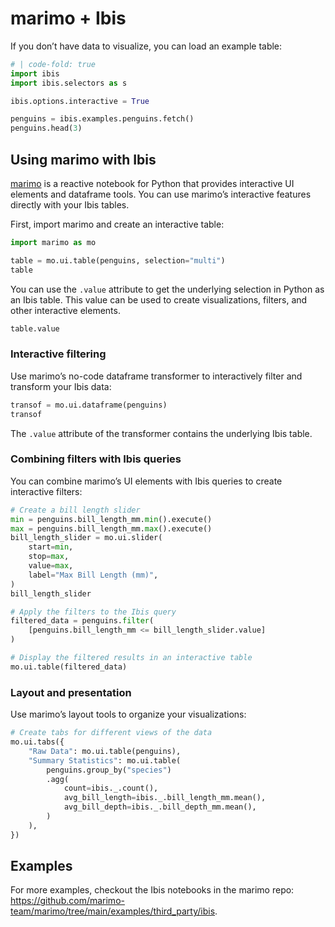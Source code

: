 # marimo + Ibis

If you don't have data to visualize, you can load an example table:

```python
# | code-fold: true
import ibis
import ibis.selectors as s

ibis.options.interactive = True

penguins = ibis.examples.penguins.fetch()
penguins.head(3)
```

## Using marimo with Ibis

[marimo](https://docs.marimo.io) is a reactive notebook for Python that
provides interactive UI elements and dataframe tools. You can use marimo's
interactive features directly with your Ibis tables.

First, import marimo and create an interactive table:

```python
import marimo as mo

table = mo.ui.table(penguins, selection="multi")
table
```

You can use the `.value` attribute to get the underlying selection in Python as
an Ibis table. This value can be used to create visualizations, filters, and
other interactive elements.

```python
table.value
```

### Interactive filtering

Use marimo's no-code dataframe transformer to interactively filter and
transform your Ibis data:

```python
transof = mo.ui.dataframe(penguins)
transof
```

The `.value` attribute of the transformer contains the underlying Ibis table.

### Combining filters with Ibis queries

You can combine marimo's UI elements with Ibis queries to create interactive
filters:

```python
# Create a bill length slider
min = penguins.bill_length_mm.min().execute()
max = penguins.bill_length_mm.max().execute()
bill_length_slider = mo.ui.slider(
    start=min,
    stop=max,
    value=max,
    label="Max Bill Length (mm)",
)
bill_length_slider
```

```python
# Apply the filters to the Ibis query
filtered_data = penguins.filter(
    [penguins.bill_length_mm <= bill_length_slider.value]
)

# Display the filtered results in an interactive table
mo.ui.table(filtered_data)
```

### Layout and presentation

Use marimo's layout tools to organize your visualizations:

```python
# Create tabs for different views of the data
mo.ui.tabs({
    "Raw Data": mo.ui.table(penguins),
    "Summary Statistics": mo.ui.table(
        penguins.group_by("species")
        .agg(
            count=ibis._.count(),
            avg_bill_length=ibis._.bill_length_mm.mean(),
            avg_bill_depth=ibis._.bill_depth_mm.mean(),
        )
    ),
})
```

## Examples

For more examples, checkout the Ibis notebooks in the marimo repo:
<https://github.com/marimo-team/marimo/tree/main/examples/third_party/ibis>.
